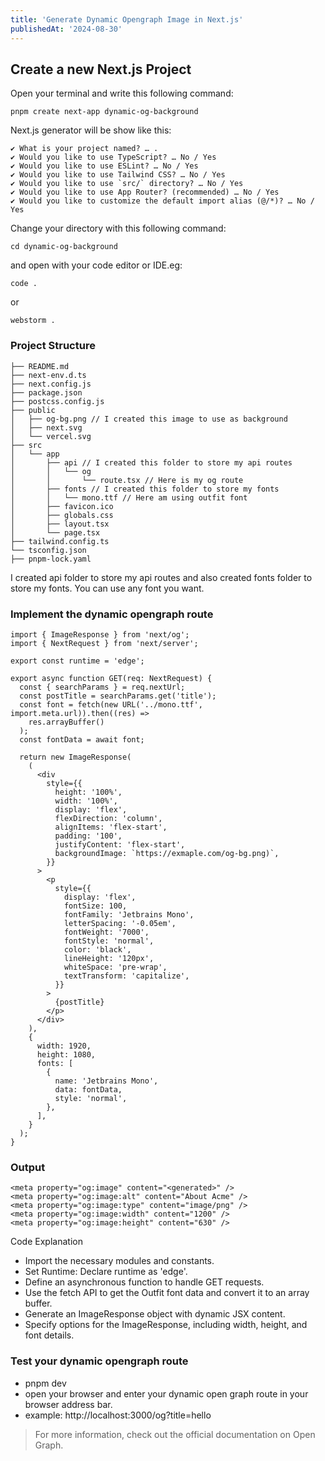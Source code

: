 ```yaml
---
title: 'Generate Dynamic Opengraph Image in Next.js'
publishedAt: '2024-08-30'
---
```


## Create a new Next.js Project

Open your terminal and write this following command:

```
pnpm create next-app dynamic-og-background
```

Next.js generator will be show like this:

```
✔ What is your project named? … .
✔ Would you like to use TypeScript? … No / Yes
✔ Would you like to use ESLint? … No / Yes
✔ Would you like to use Tailwind CSS? … No / Yes
✔ Would you like to use `src/` directory? … No / Yes
✔ Would you like to use App Router? (recommended) … No / Yes
✔ Would you like to customize the default import alias (@/*)? … No / Yes
```

Change your directory with this following command:

```
cd dynamic-og-background
```

and open with your code editor or IDE.eg:

```
code .
```

or

```
webstorm .
```

### Project Structure

```
├── README.md
├── next-env.d.ts
├── next.config.js
├── package.json
├── postcss.config.js
├── public
│   ├── og-bg.png // I created this image to use as background
│   ├── next.svg
│   └── vercel.svg
├── src
│   └── app
│       ├── api // I created this folder to store my api routes
│       │   └── og
│       │       └── route.tsx // Here is my og route
│       ├── fonts // I created this folder to store my fonts
│       │   └── mono.ttf // Here am using outfit font
│       ├── favicon.ico
│       ├── globals.css
│       ├── layout.tsx
│       └── page.tsx
├── tailwind.config.ts
└── tsconfig.json
├── pnpm-lock.yaml

```

I created api folder to store my api routes and also created fonts folder to store my fonts. You can use any font you want.

### Implement the dynamic opengraph route

```tsx
import { ImageResponse } from 'next/og';
import { NextRequest } from 'next/server';

export const runtime = 'edge';

export async function GET(req: NextRequest) {
  const { searchParams } = req.nextUrl;
  const postTitle = searchParams.get('title');
  const font = fetch(new URL('../mono.ttf', import.meta.url)).then((res) =>
    res.arrayBuffer()
  );
  const fontData = await font;

  return new ImageResponse(
    (
      <div
        style={{
          height: '100%',
          width: '100%',
          display: 'flex',
          flexDirection: 'column',
          alignItems: 'flex-start',
          padding: '100',
          justifyContent: 'flex-start',
          backgroundImage: `https://exmaple.com/og-bg.png)`,
        }}
      >
        <p
          style={{
            display: 'flex',
            fontSize: 100,
            fontFamily: 'Jetbrains Mono',
            letterSpacing: '-0.05em',
            fontWeight: '7000',
            fontStyle: 'normal',
            color: 'black',
            lineHeight: '120px',
            whiteSpace: 'pre-wrap',
            textTransform: 'capitalize',
          }}
        >
          {postTitle}
        </p>
      </div>
    ),
    {
      width: 1920,
      height: 1080,
      fonts: [
        {
          name: 'Jetbrains Mono',
          data: fontData,
          style: 'normal',
        },
      ],
    }
  );
}
```

### Output

```shell switcher
<meta property="og:image" content="<generated>" />
<meta property="og:image:alt" content="About Acme" />
<meta property="og:image:type" content="image/png" />
<meta property="og:image:width" content="1200" />
<meta property="og:image:height" content="630" />
```

Code Explanation

- Import the necessary modules and constants.
- Set Runtime: Declare runtime as 'edge'.
- Define an asynchronous function to handle GET requests.
- Use the fetch API to get the Outfit font data and convert it to an array buffer.
- Generate an ImageResponse object with dynamic JSX content.
- Specify options for the ImageResponse, including width, height, and font details.

### Test your dynamic opengraph route

- pnpm dev
- open your browser and enter your dynamic open graph route in your browser address bar.
- example: http://localhost:3000/og?title=hello

> For more information, check out the official documentation on Open Graph.
